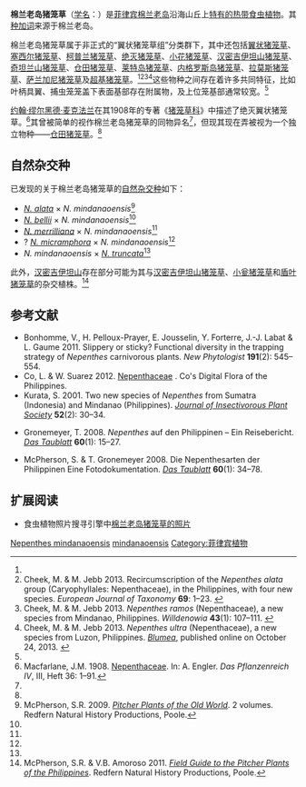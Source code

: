 {{noteTA
|G1=Carnivorous Plant
}}
{{Speciesbox
|image = Nepenthes_mindanaoensis_ASR_072007_legaspi_mindanao.jpg
|image_caption = 产自[[菲律宾|菲律宾]][[棉兰老岛|棉兰老岛]][[黎牙实比山|黎牙实比山]]{{small|（Mount Legaspi）}}的棉兰老岛猪笼草[[上位捕虫笼|上位笼]]
|taxon=Nepenthes mindanaoensis
|authority = [[仓田重夫|Sh.Kurata]] (2001)<ref>{{jp icon}} {{en icon}} Kurata, S. 2001. スマトラ島およびミンダナオ島産ウツボカズラの２新種(英文). [Two new species of ''Nepenthes'' from Sumatra (Indonesia) and Mindanao (Philippines).] ''[[食虫植物研究会杂志|Journal of Insectivorous Plant Society]]'' '''52'''(2): 30–34.</ref>
|synonyms_ref = <ref name=negros>Cheek, M. & M. Jebb 2013. Typification and redelimitation of ''Nepenthes alata'' with notes on the ''N. alata'' group, and ''N. negros'' sp. nov. from the Philippines. ''Nordic Journal of Botany'' '''31'''(5): 616–622. {{DOI|10.1111/j.1756-1051.2012.00099.x}}</ref><ref name=Schlauer>Schlauer, J. N.d. [http://www.omnisterra.com/bot/cp_home.cgi?name=Nepenthes+mindanaoensis ''Nepenthes mindanaoensis''] {{Wayback|url=http://www.omnisterra.com/bot/cp_home.cgi?name=Nepenthes+mindanaoensis |date=20150924060239 }}. Carnivorous Plant Database.</ref>
|synonyms = 
*''Nepenthes alata''<br><small>''auct. non'' [[弗朗西斯科·曼努埃尔·布兰科|Blanco]]: [[贝内迪克图斯·胡贝图斯·丹瑟|Danser]] (1928)<ref name=Danser>Danser, B.H. 1928. [http://www.omnisterra.com/botany/cp/pictures/nepenthe/dansermg/dans11.htm 1. ''Nepenthes alata'' <span style="font-variant: small-caps;">Blanco</span>] {{Wayback|url=http://www.omnisterra.com/botany/cp/pictures/nepenthe/dansermg/dans11.htm |date=20120516005534 }}. [pp. 258–262] In: [[荷属东印度群岛的猪笼草科植物|The Nepenthaceae of the Netherlands Indies]]. ''Bulletin du Jardin Botanique de Buitenzorg'', Série III, '''9'''(3–4): 249–438.</ref><br>[<nowiki>=</nowiki>''[[拟翼状猪笼草|N. abalata]]/[[翼狀豬籠草|N. alata]]/[[本斯通猪笼草|N. benstonei]]/<br>[[柯普兰猪笼草|N. copelandii]]/[[真穗猪笼草|N. eustachya]]/[[小花猪笼草|N. graciliflora]]/<br>N. mindanaoensis/[[奇異豬籠草|N. mirabilis]]/<br>[[内格罗斯岛猪笼草|N. negros]]/[[菲律宾猪笼草|N. philippinensis]]'']<ref name=negros /><ref name=ClarkeLee2012>Clarke, C. & C.C. Lee 2012. [http://www.sbg.org.sg/Bulletin/166_1295.pdf A revision of ''Nepenthes'' (Nepenthaceae) from Gunung Tahan, Peninsular Malaysia.] {{webarchive|url=https://web.archive.org/web/20131007001859/http://www.sbg.org.sg/Bulletin/166_1295.pdf |date=2013-10-07 }} ''Gardens' Bulletin Singapore'' '''64'''(1): 33–49.</ref><ref>Schlauer, J. N.d. [http://www.omnisterra.com/bot/cp_home.cgi?name=Nepenthes+alata ''Nepenthes alata''] {{Wayback|url=http://www.omnisterra.com/bot/cp_home.cgi?name=Nepenthes+alata |date=20131007001549 }}. Carnivorous Plant Database.</ref></small>
*''Nepenthes petiolata''<br><small>''auct. non'' [[B·H·丹瑟|Danser]]: [[仓田重夫|Sh.Kurata]] & [[丰岛正美|Toyosh.]] (1966)</small>
}}

'''棉兰老岛猪笼草'''（[[学名|学名]]：''{{lang|la|Nepenthes mindanaoensis}}''）是[[菲律宾|菲律宾]][[棉兰老岛|棉兰老岛]]沿海山丘上[[特有种|特有的]][[热带|热带]][[食虫植物|食虫植物]]。其[[种加词|种加词]]来源于棉兰老岛。

棉兰老岛猪笼草属于非正式的“翼状猪笼草组”分类群下，其中还包括[[翼状猪笼草|翼状猪笼草]]{{small|（''N. alata''）}}、[[塞西尔猪笼草|塞西尔猪笼草]]{{small|（''N. ceciliae''）}}、[[柯普兰猪笼草|柯普兰猪笼草]]{{small|（''N. copelandii''）}}、[[绝灭猪笼草|绝灭猪笼草]]{{small|（''N. extincta''）}}、[[小花猪笼草|小花猪笼草]]{{small|（''N. graciliflora''）}}、[[汉密吉伊坦山猪笼草|汉密吉伊坦山猪笼草]]{{small|（''N. hamiguitanensis''）}}、[[奇坦兰山猪笼草|奇坦兰山猪笼草]]{{small|（''N. kitanglad''）}}、[[仓田猪笼草|仓田猪笼草]]{{small|（''N. kurata''）}}、[[莱特岛猪笼草|莱特岛猪笼草]]{{small|（''N. leyte''）}}、[[内格罗斯岛猪笼草|内格罗斯岛猪笼草]]{{small|（''N. negros''）}}、[[拉莫斯猪笼草|拉莫斯猪笼草]]{{small|（''N. ramos''）}}、[[萨兰加尼猪笼草|萨兰加尼猪笼草]]{{small|（''N. saranganiensis''）}}及[[超基猪笼草|超基猪笼草]]{{small|（''N. ultra''）}}。<ref name=negros /><ref name=recircumscription>Cheek, M. & M. Jebb 2013. Recircumscription of the ''Nepenthes alata'' group (Caryophyllales: Nepenthaceae), in the Philippines, with four new species. ''European Journal of Taxonomy'' '''69''': 1–23. {{DOI|10.5852/ejt.2013.69}}</ref><ref name=ramos>Cheek, M. & M. Jebb 2013. ''Nepenthes ramos'' (Nepenthaceae), a new species from Mindanao, Philippines. ''Willdenowia'' '''43'''(1): 107–111. {{DOI|10.3372/wi.43.43112}}</ref><ref name=ultra>Cheek, M. & M. Jebb 2013. ''Nepenthes ultra'' (Nepenthaceae), a new species from Luzon, Philippines. ''[[布卢姆－植物分类学与植物地理学杂志|Blumea]]'', published online on October 24, 2013. {{DOI|10.3767/000651913X675124}}</ref>这些物种之间存在着许多共同特征，比如叶柄具翼、捕虫笼笼盖下表面基部存在附属物，及上位笼基部通常较宽。<ref name=negros />

[[约翰·缪尔黑德·麦克法兰|约翰·缪尔黑德·麦克法兰]]在其1908年的专著《[[猪笼草科_(1908年专著)|猪笼草科]]》中描述了绝灭翼状猪笼草{{small|（''N. alata'' var. ''ecristata''）}}。<ref name=Macfarlane>Macfarlane, J.M. 1908. [[猪笼草科_(1908年专著)|Nepenthaceae]]. In: A. Engler. ''Das Pflanzenreich IV'', III, Heft 36: 1–91.</ref>其曾被简单的视作棉兰老岛猪笼草的同物异名<ref name=negros />，但现其现在弄被视为一个独立物种——[[仓田猪笼草|仓田猪笼草]]。<ref name="recircumscription"/>

== 自然杂交种 ==
已发现的关于棉兰老岛猪笼草的[[自然杂交种|自然杂交种]]如下： 
*''[[翼状猪笼草|N. alata]]'' × ''N. mindanaoensis''<ref name=McPherson>McPherson, S.R. 2009. ''[[旧大陆的猪笼草|Pitcher Plants of the Old World]]''. 2 volumes. Redfern Natural History Productions, Poole.</ref>
*''[[贝里猪笼草|N. bellii]]'' × ''N. mindanaoensis''<ref name=McPherson />
*''[[美林猪笼草|N. merrilliana]]'' × ''N. mindanaoensis''<ref name=McPherson />
*? ''[[小瓮猪笼草|N. micramphora]]'' × ''N. mindanaoensis''<ref name=McPherson />
*''N. mindanaoensis'' × ''[[宝特瓶猪笼草|N. truncata]]''<ref name=McPherson />

{{multiple image
 | align     = left
 | footer    = 棉兰老岛猪笼草的[[下位捕虫笼|下位笼]]（左）及[[上位捕虫笼|上位笼]]（右）
 | image1    = Nepenthes_Mount_Hamiguitan_Range7.jpg
 | width1    = 200
 | image2    = Nepenthes_Mount_Hamiguitan_Range8.jpg
 | width2    = 200
}}

此外，[[汉密吉伊坦山|汉密吉伊坦山]]存在部分可能为其与[[汉密吉伊坦山猪笼草|汉密吉伊坦山猪笼草]]{{small|（''N. hamiguitanensis''）}}、[[小瓮猪笼草|小瓮猪笼草]]{{small|（''N. micramphora''）}}和[[盾叶猪笼草|盾叶猪笼草]]{{small|（''N. peltata''）}}的杂交植株。<ref name=M&A2011>McPherson, S.R. & V.B. Amoroso 2011. ''[[菲律宾的猪笼草野外指南|Field Guide to the Pitcher Plants of the Philippines]]''. Redfern Natural History Productions, Poole.</ref>

== 参考文献 ==
{{reflist|2}}
{{refbegin|2}}
* Bonhomme, V., H. Pelloux-Prayer, E. Jousselin, Y. Forterre, J.-J. Labat & L. Gaume 2011. Slippery or sticky? Functional diversity in the trapping strategy of ''Nepenthes'' carnivorous plants. ''New Phytologist'' '''191'''(2): 545–554. {{DOI|10.1111/j.1469-8137.2011.03696.x}}
* Co, L. & W. Suarez 2012. [http://www.philippineplants.org/Families/Nepenthaceae.html Nepenthaceae] {{Wayback|url=http://www.philippineplants.org/Families/Nepenthaceae.html |date=20130728150437 }}. Co's Digital Flora of the Philippines.
* Kurata, S. 2001. Two new species of ''Nepenthes'' from Sumatra (Indonesia) and Mindanao (Philippines). ''[[食虫植物研究会杂志|Journal of Insectivorous Plant Society]]'' '''52'''(2): 30–34.
* {{de icon}} Gronemeyer, T. 2008. ''Nepenthes'' auf den Philippinen – Ein Reisebericht. ''[[露叶茅膏菜_(杂志)|Das Taublatt]]'' '''60'''(1): 15–27.
* {{de icon}} McPherson, S. & T. Gronemeyer 2008. Die Nepenthesarten der Philippinen Eine Fotodokumentation. ''[[露叶茅膏菜_(杂志)|Das Taublatt]]'' '''60'''(1): 34–78.
<!--http://lovemindanao.blogspot.kr/2012/07/mt-tibogs-guinumhay-peak-and-its.html-->
{{refend}}

== 扩展阅读 ==
{{refbegin}}
* 食虫植物照片搜寻引擎中[http://cpphotofinder.com/nepenthes-mindanaoensis-118.html 棉兰老岛猪笼草的照片] {{Wayback|url=http://cpphotofinder.com/nepenthes-mindanaoensis-118.html |date=20110519044213 }}
{{commons-inline|Nepenthes mindanaoensis|棉兰老岛猪笼草}}
{{wikispecies-inline|Nepenthes mindanaoensis|棉兰老岛猪笼草}}
{{refend}}

{{猪笼草属}}
{{Taxonbar|from=Q1087532}}

[[Category:亚洲食虫植物|Nepenthes mindanaoensis]]
[[Category:猪笼草属|mindanaoensis]]
[[Category:菲律宾植物|Category:菲律宾植物]]
